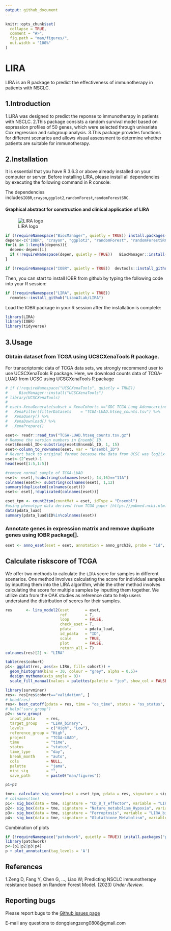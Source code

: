 ```yaml
---
output: github_document
---
```


<!-- README.md is generated from README.Rmd. Please edit that file -->

```r
knitr::opts_chunk$set(
  collapse = TRUE,
  comment = "#>",
  fig.path = "man/figures/",
  out.width = "100%"
)
```

# LIRA

LIRA is an R package to predict the effectiveness of immunotherapy in patients with NSCLC.

## 1.Introduction
  1.LIRA was designed to predict the reponse to immunotherapy in patients with NSCLC.
  2.This package consists a random survival model based on expression profiles of 50 genes, which were selected through univariate Cox regression and subgroup analysis.
  3.This package provides functions for different scenarios and allows visual assessment to determine whether patients are suitable for immunotherapy.

## 2.Installation
It is essential that you have R 3.6.3 or above already installed on your computer or server. Before installing LIRA, please install all dependencies by executing the following command in R console:

The dependencies includes`IOBR`,`crayon`,`ggplot2`,`randomForest`,`randomForestSRC`.


#### Graphical abstract for construction and clinical application of LIRA
![LIRA logo](./man/figures/LIRA-workflow.png)

```r
if (!requireNamespace("BiocManager", quietly = TRUE)) install.packages("BiocManager")
depens<-c("IOBR", "crayon", "ggplot2", "randomForest", "randomForestSRC")
for(i in 1:length(depens)){
  depen<-depens[i]
  if (!requireNamespace(depen, quietly = TRUE))   BiocManager::install(depen,update = FALSE)
}

if (!requireNamespace("IOBR", quietly = TRUE))  devtools::install_github("IOBR/IOBR")
```

Then, you can start to install IOBR from github by typing the following code into your R session:
```r
if (!requireNamespace("LIRA", quietly = TRUE))
  remotes::install_github("LiaoWJLab/LIRA")
```

Load the IOBR package in your R session after the installation is complete:
```r
library(LIRA)
library(IOBR)
library(tidyverse)
```

## 3.Usage
### Obtain dataset from TCGA using UCSCXenaTools R package.
For transcriptomic data of TCGA data sets, we strongly recommend user to use UCSCXenaTools R package. Here, we download counts data of TCGA-LUAD from UCSC using UCSCXenaTools R package
```r
# if (!requireNamespace("UCSCXenaTools", quietly = TRUE))
#     BiocManager::install("UCSCXenaTools")
# library(UCSCXenaTools)
# 
# eset<-XenaGenerate(subset = XenaCohorts =="GDC TCGA Lung Adenocarcinoma (LUAD)") %>% 
#   XenaFilter(filterDatasets    = "TCGA-LUAD.htseq_counts.tsv") %>% 
#   XenaQuery() %>%
#   XenaDownload() %>% 
#   XenaPrepare()

eset<- readr::read_tsv("TCGA-LUAD.htseq_counts.tsv.gz")
# Remove the version numbers in Ensembl ID.
eset$Ensembl_ID<-substring(eset$Ensembl_ID, 1, 15)
eset<-column_to_rownames(eset, var = "Ensembl_ID")
# Revert back to original format because the data from UCSC was log2(x+1)transformed.
eset<-(2^eset)-1
head(eset[1:5,1:5])

#remove normal sample of TCGA-LUAD
eset<- eset[,!substring(colnames(eset), 14,16)=="11A"]
colnames(eset)<- substring(colnames(eset), 1,12)
summary(duplicated(colnames(eset)))
eset<- eset[,!duplicated(colnames(eset))]
```


```r
eset_tpm <- count2tpm(countMat = eset, idType = "Ensembl")
#using phenotype data derived from TCGA paper [https://pubmed.ncbi.nlm.nih.gov/34019806/]
data(pdata_luad)
summary(pdata_luad$ID%in%colnames(eset))
```

### Annotate genes in expression matrix and remove duplicate genes using IOBR package[].
```r
eset <- anno_eset(eset = eset, annotation = anno_grch38, probe = "id", symbol = "symbol")
```

## Calculate riskscore of TCGA
We offer two methods to calculate the `LIRA` score for samples in different scenarios. One method involves calculating the score for individual samples by inputting them into the LIRA algorithm, while the other method involves calculating the score for multiple samples by inputting them together. We utilize data from the OAK studies as reference data to help users understand the distribution of scores for their samples.
```r
res      <- lira_model2(eset       = eset,
                        ref        = T, 
                        loop       = FALSE,
                        check_eset = T, 
                        pdata      = pdata_luad,
                        id_pdata   = "ID",
                        scale      = TRUE,
                        plot       = FALSE,
                        return_all = T)
colnames(res)[2] <- "LIRA"
```

```r
table(res$cohort)
p1<- ggplot(res, aes(x= LIRA, fill= cohort)) +
  geom_histogram(bins = 30, colour = "grey", alpha = 0.5)+
  design_mytheme(axis_angle = 0)+
  scale_fill_manual(values = palettes(palette = "jco", show_col = FALSE))
```


```r
library(survminer)
res<- res[res$cohort=="validation", ]
# head(res)
res<- best_cutoff(pdata = res, time = "os_time", status = "os_status", variable = "LIRA")
# help("surv_group")
p2<- surv_group(
  input_pdata     = res,
  target_group    = "LIRA_binary",
  levels          = c("High", "Low"),
  reference_group = "High",
  project         = "TCGA-LUAD",
  time            = "time",
  status          = "status",
  time_type       = "day",
  break_month     = "auto",
  cols            = NULL,
  palette         = "jama",
  mini_sig        = "",
  save_path       = paste0("man/figures"))

p1+p2
```


```r
tme<- calculate_sig_score(eset = eset_tpm, pdata = res, signature = signature_collection, method = "PCA")
# colnames(tme)
p1<- sig_box(data = tme, signature = "CD_8_T_effector", variable = "LIRA_binary", palette = "jama")
p2<- sig_box(data = tme, signature = "Nature_metabolism_Hypoxia", variable = "LIRA_binary", palette = "jama")
p3<- sig_box(data = tme, signature = "Ferroptosis", variable = "LIRA_binary", palette = "jama")
p4<- sig_box(data = tme, signature = "Glutathione_Metabolism", variable = "LIRA_binary", palette = "jama")
```

Combination of plots
```r
if (!requireNamespace("patchwork", quietly = TRUE)) install.packages("patchwork")
library(patchwork)
p<-(p1|p2|p3|p4)
p + plot_annotation(tag_levels = 'A')
```


References
---------
1.Zeng D, Fang Y, Chen G, ..., Liao W; Predicting NSCLC immunotherapy resistance based on Random Forest Model. (2023) *Under Review*.


Reporting bugs
---------
Please report bugs to the [Github issues page](https://github.com/LiaoLab/LIRA/issues)

E-mail any questions to dongqiangzeng0808@gmail.com
